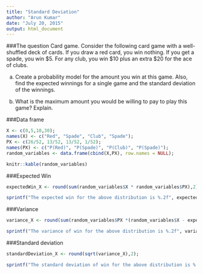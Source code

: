 ```yaml
---
title: "Standard Deviation"
author: "Arun Kumar"
date: "July 20, 2015"
output: html_document
---
```

###The question
Card game. Consider the following card game with a well-shuffled deck of cards. If you draw a red card, you win nothing. If you get a spade, you win $5. For any club, you win $10 plus an extra $20 for the ace of clubs.

(a) Create a probability model for the amount you win at this game. Also, find the expected winnings for a single game and the standard deviation of the winnings.

(b) What is the maximum amount you would be willing to pay to play this game? Explain.

###Data frame
```r
X <- c(0,5,10,30);
names(X) <- c("Red", "Spade", "Club", "Spade");
PX <- c(26/52, 13/52, 13/52, 1/52);
names(PX) <- c("P(Red)", "P(Spade)", "P(Club)", "P(Spade)");
random_variables <- data.frame(cbind(X,PX), row.names = NULL);
```
```r
knitr::kable(random_variables)
```

###Expected Win
```r
expectedWin_X <- round(sum(random_variables$X * random_variables$PX),2);
```
```r
sprintf("The expected win for the above distribution is %.2f", expectedWin_X);
```

###Variance
```r
variance_X <- round(sum(random_variables$PX *(random_variables$X - expectedWin_X)^2),2);
```
```r
sprintf("The variance of win for the above distribution is %.2f", variance_X);
```

###Standard deviation
```r
standardDeviation_X <- round(sqrt(variance_X),2);
```
```r
sprintf("The standard deviation of win for the above distribution is %.2f", standardDeviation_X);
```